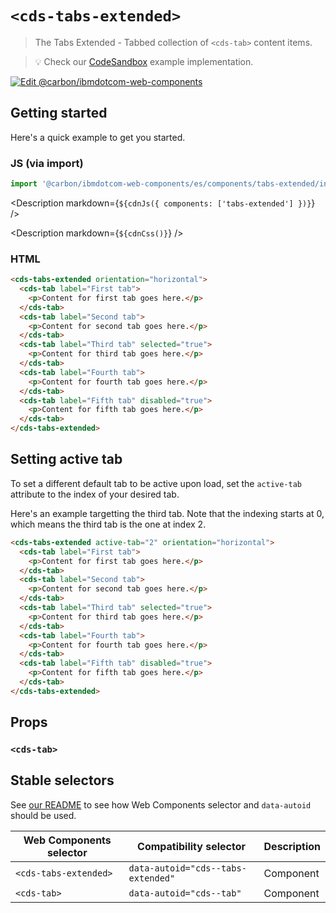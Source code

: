 
# `<cds-tabs-extended>`

> The Tabs Extended - Tabbed collection of `<cds-tab>` content items.

> 💡 Check our
> [CodeSandbox](https://githubbox.com/carbon-design-system/carbon-for-ibm-dotcom/tree/main/packages/web-components/examples/codesandbox/components/tabs-extended)
> example implementation.

[![Edit @carbon/ibmdotcom-web-components](https://codesandbox.io/static/img/play-codesandbox.svg)](https://githubbox.com/carbon-design-system/carbon-for-ibm-dotcom/tree/main/packages/web-components/examples/codesandbox/components/tabs-extended)

## Getting started

Here's a quick example to get you started.

### JS (via import)

```javascript
import '@carbon/ibmdotcom-web-components/es/components/tabs-extended/index.js';
```

<Description markdown={`${cdnJs({ components: ['tabs-extended'] })}`} />

<Description markdown={`${cdnCss()}`} />

### HTML

```html
<cds-tabs-extended orientation="horizontal">
  <cds-tab label="First tab">
    <p>Content for first tab goes here.</p>
  </cds-tab>
  <cds-tab label="Second tab">
    <p>Content for second tab goes here.</p>
  </cds-tab>
  <cds-tab label="Third tab" selected="true">
    <p>Content for third tab goes here.</p>
  </cds-tab>
  <cds-tab label="Fourth tab">
    <p>Content for fourth tab goes here.</p>
  </cds-tab>
  <cds-tab label="Fifth tab" disabled="true">
    <p>Content for fifth tab goes here.</p>
  </cds-tab>
</cds-tabs-extended>
```

## Setting active tab

To set a different default tab to be active upon load, set the `active-tab`
attribute to the index of your desired tab.

Here's an example targetting the third tab. Note that the indexing starts at 0,
which means the third tab is the one at index 2.

```html
<cds-tabs-extended active-tab="2" orientation="horizontal">
  <cds-tab label="First tab">
    <p>Content for first tab goes here.</p>
  </cds-tab>
  <cds-tab label="Second tab">
    <p>Content for second tab goes here.</p>
  </cds-tab>
  <cds-tab label="Third tab" selected="true">
    <p>Content for third tab goes here.</p>
  </cds-tab>
  <cds-tab label="Fourth tab">
    <p>Content for fourth tab goes here.</p>
  </cds-tab>
  <cds-tab label="Fifth tab" disabled="true">
    <p>Content for fifth tab goes here.</p>
  </cds-tab>
</cds-tabs-extended>
```

## Props

### `<cds-tab>`

<Props of="cds-tab" />
<Description markdown={markdownContents} />

## Stable selectors

See
[our README](https://github.com/carbon-design-system/carbon-for-ibm-dotcom/tree/main/packages/web-components#stable-selectors-for-analytics-and-integratione2e-testing-in-web-components)
to see how Web Components selector and `data-autoid` should be used.

| Web Components selector | Compatibility selector             | Description |
| ----------------------- | ---------------------------------- | ----------- |
| `<cds-tabs-extended>`   | `data-autoid="cds--tabs-extended"` | Component   |
| `<cds-tab>`             | `data-autoid="cds--tab"`           | Component   |

<Description markdown={contributing} />
